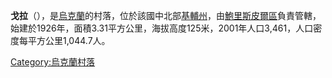 {{coord|50|22|15|N|30|51|42|E|scale:30000|display=title}}

'''戈拉'''（{{lang-uk|Гора}}），是[[烏克蘭|烏克蘭]]的村落，位於該國中北部[[基輔州|基輔州]]，由[[鮑里斯皮爾區|鮑里斯皮爾區]]負責管轄，始建於1926年，面積3.31平方公里，海拔高度125米，2001年人口3,461，人口密度每平方公里1,044.7人。

{{Ukraine-geo-stub}}
[[Category:烏克蘭村落|Category:烏克蘭村落]]